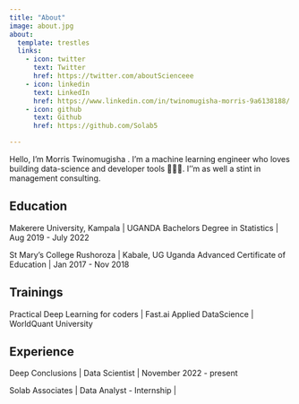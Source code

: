 ```yaml
---
title: "About"
image: about.jpg
about:
  template: trestles 
  links:
    - icon: twitter
      text: Twitter
      href: https://twitter.com/aboutScienceee 
    - icon: linkedin
      text: LinkedIn
      href: https://www.linkedin.com/in/twinomugisha-morris-9a6138188/
    - icon: github
      text: Github
      href: https://github.com/Solab5

---
```

Hello, I’m Morris Twinomugisha . I’m a machine learning engineer who loves building data-science and developer tools 👷🏼‍♂️. I’'m as well a stint in management consulting.

## Education

Makerere University, Kampala | UGANDA
Bachelors Degree in Statistics | Aug 2019 - July 2022

St Mary's College Rushoroza | Kabale, UG
Uganda Advanced Certificate of Education | Jan 2017 - Nov 2018

## Trainings
Practical Deep Learning for coders | Fast.ai
Applied DataScience | WorldQuant University

## Experience

Deep Conclusions | Data Scientist | November 2022 - present

Solab Associates | Data Analyst - Internship | 
